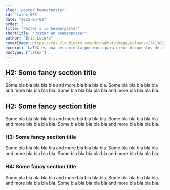 ```yaml
---
slug: 'poster_beamerposter'
id: 'latex-005'
date: "2025-03-02"
order: 5
title: "Poster a lo beamerposter"
shortTitle: "Poster en beamerposter"
author: "Eric Lucero"
coverImage: https://res.cloudinary.com/dcvnw6hvt/image/upload/v1741389125/elCronopio/cover_test-2_dnehhh.jpg
excerpt: 'LaTeX es una herramienta poderosa para crear documentos de alta calidad, especialmente en el ámbito académico y técnico. Aprende a crear tu primer documento y descubre las ventajas de usar LaTeX para el control preciso del formato, las fórmulas'
doctype: ["latex"]
---
```


## H2: Some fancy section title
Some bla bla bla bla bla and more bla bla bla bla.
Some bla bla bla bla bla and more bla bla bla bla.
Some bla bla bla bla bla and more bla bla bla bla.
## H2: Some fancy section title
Some bla bla bla bla bla and more bla bla bla bla.
Some bla bla bla bla bla and more bla bla bla bla.
Some bla bla bla bla bla and more bla bla bla bla.
### H3: Some fancy section title
Some bla bla bla bla bla and more bla bla bla bla.
Some bla bla bla bla bla and more bla bla bla bla.
Some bla bla bla bla bla and more bla bla bla bla.
### H4: Some fancy section title
Some bla bla bla bla bla and more bla bla bla bla.
Some bla bla bla bla bla and more bla bla bla bla.
Some bla bla bla bla bla and more bla bla bla bla.
